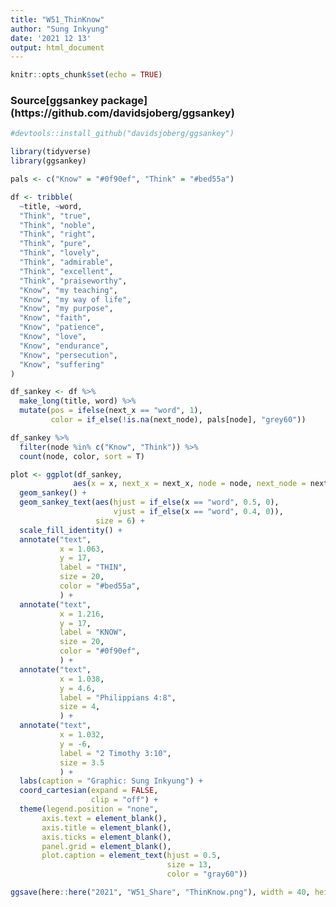 ```yaml
---
title: "W51_ThinKnow"
author: "Sung Inkyung"
date: '2021 12 13'
output: html_document
---
```


```r
knitr::opts_chunk$set(echo = TRUE)
```
### Source[ggsankey package] (https://github.com/davidsjoberg/ggsankey)
```r
#devtools::install_github("davidsjoberg/ggsankey")

library(tidyverse)
library(ggsankey)
```


```r
pals <- c("Know" = "#0f90ef", "Think" = "#bed55a")

df <- tribble(
  ~title, ~word,
  "Think", "true",
  "Think", "noble",
  "Think", "right",
  "Think", "pure",
  "Think", "lovely",
  "Think", "admirable",
  "Think", "excellent",
  "Think", "praiseworthy",
  "Know", "my teaching",
  "Know", "my way of life",
  "Know", "my purpose",
  "Know", "faith",
  "Know", "patience",
  "Know", "love",
  "Know", "endurance",
  "Know", "persecution",
  "Know", "suffering"
) 

df_sankey <- df %>% 
  make_long(title, word) %>% 
  mutate(pos = ifelse(next_x == "word", 1),
         color = if_else(!is.na(next_node), pals[node], "grey60"))

df_sankey %>% 
  filter(node %in% c("Know", "Think")) %>% 
  count(node, color, sort = T)

```

```r
plot <- ggplot(df_sankey, 
              aes(x = x, next_x = next_x, node = node, next_node = next_node, fill = color, label = node)) +
  geom_sankey() +
  geom_sankey_text(aes(hjust = if_else(x == "word", 0.5, 0),
                       vjust = if_else(x == "word", 0.4, 0)),
                   size = 6) +
  scale_fill_identity() +
  annotate("text",
           x = 1.063,
           y = 17,
           label = "THIN",
           size = 20,
           color = "#bed55a",
           ) +
  annotate("text",
           x = 1.216,
           y = 17,
           label = "KNOW",
           size = 20,
           color = "#0f90ef",
           ) +
  annotate("text",
           x = 1.038,
           y = 4.6,
           label = "Philippians 4:8",
           size = 4,
           ) +
  annotate("text",
           x = 1.032,
           y = -6,
           label = "2 Timothy 3:10",
           size = 3.5
           ) +
  labs(caption = "Graphic: Sung Inkyung") +
  coord_cartesian(expand = FALSE,
                  clip = "off") +
  theme(legend.position = "none",
       axis.text = element_blank(),
       axis.title = element_blank(),
       axis.ticks = element_blank(),
       panel.grid = element_blank(),
       plot.caption = element_text(hjust = 0.5,
                                   size = 13,
                                   color = "gray60"))

ggsave(here::here("2021", "W51_Share", "ThinKnow.png"), width = 40, height = 26, units = "cm")

```
